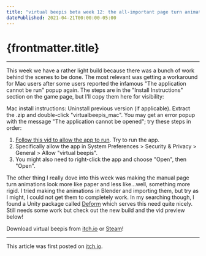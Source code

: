 ```yaml
---
title: "virtual beepis beta week 12: the all-important page turn animation"
datePublished: 2021-04-21T00:00:00-05:00
---
```




# {frontmatter.title}

<ArticleHeader
  datePublished={frontmatter.datePublished}
  dateUpdated={frontmatter.dateUpdated}
/>

---

This week we have a rather light build because there was a bunch of work behind the scenes to be done. The most relevant was getting a workaround for Mac users after some users reported the infamous "The application cannot be run" popup again. The steps are in the "Install Instructions" section on the game page, but I'll copy them here for visibility:

Mac install instructions: Uninstall previous version (if applicable). Extract the .zip and double-click "virtualbeepis_mac". You may get an error popup with the message "The application cannot be opened"; try these steps in order:

1. [Follow this vid to allow the app to run](https://youtu.be/i9TtoOJjGpU?si=JoC0FRfiLc5kfv9q). Try to run the app.
1. Specifically allow the app in System Preferences > Security & Privacy > General > Allow "virtual beepis".
1. You might also need to right-click the app and choose "Open", then "Open".

The other thing I really dove into this week was making the manual page turn animations look more like paper and less like...well, something more rigid. I tried making the animations in Blender and importing them, but try as I might, I could not get them to completely work. In my searching though, I found a Unity package called [Deform](https://assetstore.unity.com/packages/tools/modeling/deform-148425) which serves this need quite nicely. Still needs some work but check out the new build and the vid preview below!

<YouTubeEmbed src="https://www.youtube.com/embed/waE4YUqiag8?si=r-WUI9izFWLfaMq0" />

Download virtual beepis from [itch.io](https://benjawmino.itch.io/virtual-beepis) or [Steam](https://store.steampowered.com/app/1651860/virtual_beepis/)!

---

This article was first posted on [itch.io](https://benjawmino.itch.io/virtual-beepis/devlog/245136/beta-week-12-the-all-important-page-turn-animation).
